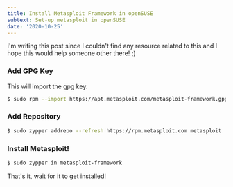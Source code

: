 ```yaml
---
title: Install Metasploit Framework in openSUSE
subtext: Set-up metasploit in openSUSE
date: '2020-10-25'
---
```


I'm writing this post since I couldn't find any resource related to this and I hope this would help someone other there! ;)

### Add GPG Key

This will import the gpg key.

```bash
$ sudo rpm --import https://apt.metasploit.com/metasploit-framework.gpg.key
```

### Add Repository

```bash
$ sudo zypper addrepo --refresh https://rpm.metasploit.com metasploit
```

### Install Metasploit!

```bash
$ sudo zypper in metasploit-framework
```

That's it, wait for it to get installed!

